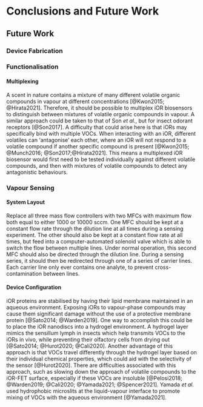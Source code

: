 # Conclusions and Future Work

## Future Work {#sec-future-work}

### Device Fabrication {#sec-future-work-fabrication}

### Functionalisation

#### Multiplexing {.unnumbered}

A scent in nature contains a mixture of many different volatile organic compounds in vapour at different concentrations [@Kwon2015; @Hirata2021]. Therefore, it should be possible to multiplex iOR biosensors to distinguish between mixtures of volatile organic compounds in vapour. A similar approach could be taken to that of Son *et al.*, but for insect odorant receptors [@Son2017]. A difficulty that could arise here is that iORs may specifically bind with multiple VOCs. When interacting with an iOR, different volatiles can 'antagonise' each other, where an iOR will not respond to a volatile compound if another specific compound is present [@Kwon2015; @Munch2016; @Son2017;@Hirata2021]. This means a multiplexed iOR biosensor would first need to be tested individually against different volatile compounds, and then with mixtures of volatile compounds to detect any antagonistic behaviours.

### Vapour Sensing {#sec-future-work-vapour}

#### System Layout {.unnumbered}

Replace all three mass flow controllers with two MFCs with maximum flow both equal to either 1000 or 10000 sccm. One MFC should be kept at a constant flow rate through the dilution line at all times during a sensing experiment. The other should also be kept at a constant flow rate at all times, but feed into a computer-automated solenoid valve which is able to switch the flow between multiple lines. Under normal operation, this second MFC should also be directed through the dilution line. During a sensing series, it should then be redirected through one of a series of carrier lines. Each carrier line only ever contains one analyte, to prevent cross-contamination between lines. 

#### Device Configuration {.unnumbered}

iOR proteins are stabilised by having their lipid membrane maintained in an aqueous environment. Exposing iORs to vapour-phase compounds may cause them significant damage without the use of a protective membrane protein [@Sato2014; @Warden2019]. One way to accomplish this could be to place the iOR nanodiscs into a hydrogel environment. A hydrogel layer mimics the sensillum lymph in insects which help transmits VOCs to the iORs in vivo, while preventing their olfactory cells from drying out [@Sato2014; @Hurot2020; @Cali2020]. Another advantage of this approach is that VOCs travel differently through the hydrogel layer based on their individual chemical properties, which could aid with the selectivity of the sensor [@Hurot2020]. There are difficulties associated with this approach, such as slowing down the approach of volatile compounds to the iOR-FET surface, especially if these VOCs are insoluble [@Pelosi2018; @Warden2019; @Cali2020; @Yamada2021; @Spencer2021]. Yamada *et al.* used hydrophobic microslits at the liquid-vapour interface to promote mixing of VOCs with the aqueous environment [@Yamada2021].

